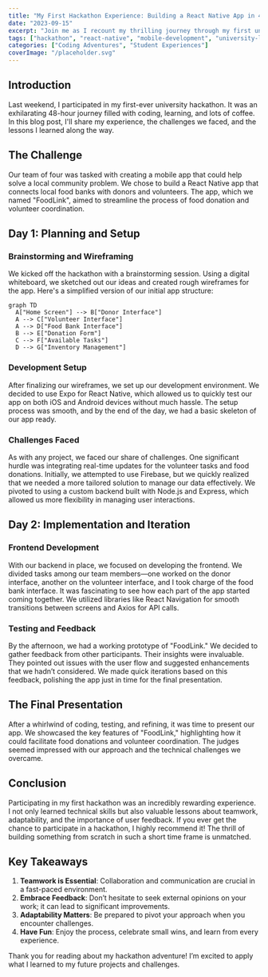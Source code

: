 ```yaml
---
title: "My First Hackathon Experience: Building a React Native App in 48 Hours"
date: "2023-09-15"
excerpt: "Join me as I recount my thrilling journey through my first university hackathon, where I built a React Native app and learned valuable lessons about teamwork and rapid development."
tags: ["hackathon", "react-native", "mobile-development", "university-life"]
categories: ["Coding Adventures", "Student Experiences"]
coverImage: "/placeholder.svg"
---
```


## Introduction

Last weekend, I participated in my first-ever university hackathon. It was an exhilarating 48-hour journey filled with coding, learning, and lots of coffee. In this blog post, I'll share my experience, the challenges we faced, and the lessons I learned along the way.

## The Challenge

Our team of four was tasked with creating a mobile app that could help solve a local community problem. We chose to build a React Native app that connects local food banks with donors and volunteers. The app, which we named "FoodLink", aimed to streamline the process of food donation and volunteer coordination.

<Toc />

## Day 1: Planning and Setup

### Brainstorming and Wireframing

We kicked off the hackathon with a brainstorming session. Using a digital whiteboard, we sketched out our ideas and created rough wireframes for the app. Here's a simplified version of our initial app structure:

```mermaid
graph TD
  A["Home Screen"] --> B["Donor Interface"]
  A --> C["Volunteer Interface"]
  A --> D["Food Bank Interface"]
  B --> E["Donation Form"]
  C --> F["Available Tasks"]
  D --> G["Inventory Management"]
```

### Development Setup

After finalizing our wireframes, we set up our development environment. We decided to use Expo for React Native, which allowed us to quickly test our app on both iOS and Android devices without much hassle. The setup process was smooth, and by the end of the day, we had a basic skeleton of our app ready.

### Challenges Faced

As with any project, we faced our share of challenges. One significant hurdle was integrating real-time updates for the volunteer tasks and food donations. Initially, we attempted to use Firebase, but we quickly realized that we needed a more tailored solution to manage our data effectively. We pivoted to using a custom backend built with Node.js and Express, which allowed us more flexibility in managing user interactions.

## Day 2: Implementation and Iteration

### Frontend Development

With our backend in place, we focused on developing the frontend. We divided tasks among our team members—one worked on the donor interface, another on the volunteer interface, and I took charge of the food bank interface. It was fascinating to see how each part of the app started coming together. We utilized libraries like React Navigation for smooth transitions between screens and Axios for API calls.

### Testing and Feedback

By the afternoon, we had a working prototype of "FoodLink." We decided to gather feedback from other participants. Their insights were invaluable. They pointed out issues with the user flow and suggested enhancements that we hadn’t considered. We made quick iterations based on this feedback, polishing the app just in time for the final presentation.

## The Final Presentation

After a whirlwind of coding, testing, and refining, it was time to present our app. We showcased the key features of "FoodLink," highlighting how it could facilitate food donations and volunteer coordination. The judges seemed impressed with our approach and the technical challenges we overcame.

## Conclusion

Participating in my first hackathon was an incredibly rewarding experience. I not only learned technical skills but also valuable lessons about teamwork, adaptability, and the importance of user feedback. If you ever get the chance to participate in a hackathon, I highly recommend it! The thrill of building something from scratch in such a short time frame is unmatched.

## Key Takeaways

1. **Teamwork is Essential**: Collaboration and communication are crucial in a fast-paced environment.
2. **Embrace Feedback**: Don’t hesitate to seek external opinions on your work; it can lead to significant improvements.
3. **Adaptability Matters**: Be prepared to pivot your approach when you encounter challenges.
4. **Have Fun**: Enjoy the process, celebrate small wins, and learn from every experience.

Thank you for reading about my hackathon adventure! I’m excited to apply what I learned to my future projects and challenges.